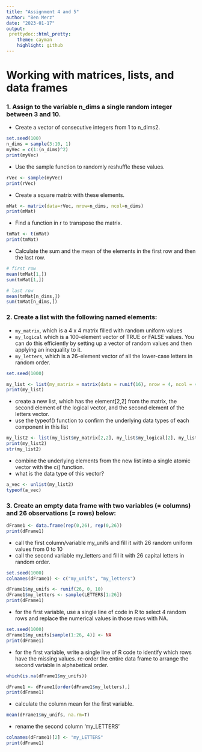 ```yaml
---
title: "Assignment 4 and 5"
author: "Ben Merz"
date: "2023-01-17"
output: 
 prettydoc::html_pretty:
    theme: cayman
    highlight: github
---
```


# Working with matrices, lists, and data frames

### 1. Assign to the variable n_dims a single random integer between 3 and 10.
  + Create a vector of consecutive integers from 1 to n_dims2.
  
```r
set.seed(100)
n_dims = sample(3:10, 1)
myVec = c(1:(n_dims)^2)
print(myVec)
```
  + Use the sample function to randomly reshuffle these values.
```r
rVec <- sample(myVec)
print(rVec)
```
  + Create a square matrix with these elements.
```r
mMat <- matrix(data=rVec, nrow=n_dims, ncol=n_dims)
print(mMat)
```
  + Find a function in r to transpose the matrix.
```r
tmMat <- t(mMat)
print(tmMat)
```
  + Calculate the sum and the mean of the elements in the first row and then the last row.
```r
# first row
mean(tmMat[1,])
sum(tmMat[1,])

# last row
mean(tmMat[n_dims,])
sum(tmMat[n_dims,])
```
### 2. Create a list with the following named elements:
  + `my_matrix`, which is a 4 x 4 matrix filled with random uniform values
  + `my_logical` which is a 100-element vector of TRUE or FALSE values. You can do this efficiently by setting up a vector of random values and then applying an inequality to it.
  + `my_letters`, which is a 26-element vector of all the lower-case letters in random order.
```r
set.seed(1000)

my_list <- list(my_matrix = matrix(data = runif(16), nrow = 4, ncol = 4), my_logical = (runif(100, 0, 10)) > 5, my_letters = sample(letters[1:26]))
print(my_list)
```
  + create a new list, which has the element[2,2] from the matrix, the second element of the logical vector, and the second element of the letters vector.
  + use the typeof() function to confirm the underlying data types of each component in this list
```r
my_list2 <- list(my_list$my_matrix[2,2], my_list$my_logical[2], my_list$my_letters[2])
print(my_list2)
str(my_list2)
```

  + combine the underlying elements from the new list into a single atomic vector with the c() function.
  + what is the data type of this vector?
```r
a_vec <- unlist(my_list2)
typeof(a_vec)
```
### 3. Create an empty data frame with two variables (= columns) and 26 observations (= rows) below:
```r
dFrame1 <- data.frame(rep(0,26), rep(0,26))
print(dFrame1)
```
  + call the first column/variable my_unifs and fill it with 26 random uniform values from 0 to 10
  + call the second variable my_letters and fill it with 26 capital letters in random order.
```r
set.seed(1000)
colnames(dFrame1) <- c("my_unifs", "my_letters")

dFrame1$my_unifs <- runif(26, 0, 10)
dFrame1$my_letters <- sample(LETTERS[1:26])
print(dFrame1)
```
  + for the first variable, use a single line of code in R to select 4 random rows and replace the numerical values in those rows with NA.
```r
set.seed(1000)
dFrame1$my_unifs[sample(1:26, 4)] <- NA
print(dFrame1)
```
  + for the first variable, write a single line of R code to identify which rows have the missing values.
re-order the entire data frame to arrange the second variable in alphabetical order.
```r
which(is.na(dFrame1$my_unifs))

dFrame1 <- dFrame1[order(dFrame1$my_letters),]
print(dFrame1)
```
  + calculate the column mean for the first variable.
```r
mean(dFrame1$my_unifs, na.rm=T)
```
  + rename the second column ‘my_LETTERS’
```r
colnames(dFrame1)[2] <- "my_LETTERS"
print(dFrame1)
```